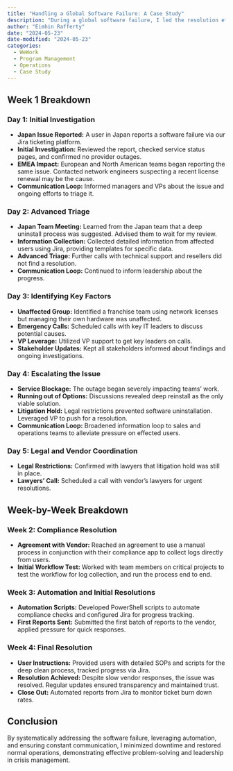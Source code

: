 ```yaml
---
title: "Handling a Global Software Failure: A Case Study"
description: "During a global software failure, I led the resolution efforts across multiple regions, including Japan, Asia, EMEA, LATAM, and North America. The issue was initially reported by a user in Japan and quickly spread to other regions. Coordinating with network engineers and resellers, I gathered detailed information from users and kept stakeholders informed throughout the process. By developing PowerShell scripts and SOPs for a complex uninstall process, and leveraging VP support to navigate legal restrictions, I ensured minimal downtime and restored normal operations efficiently."
author: "Eimhin Rafferty"
date: "2024-05-23"
date-modified: "2024-05-23"
categories:
  - WeWork
  - Program Management
  - Operations
  - Case Study
---
```

## Week 1 Breakdown

### Day 1: Initial Investigation

- **Japan Issue Reported:** A user in Japan reports a software failure via our Jira ticketing platform.
- **Initial Investigation:** Reviewed the report, checked service status pages, and confirmed no provider outages.
- **EMEA Impact:** European and North American teams began reporting the same issue. Contacted network engineers suspecting a recent license renewal may be the cause.
- **Communication Loop:** Informed managers and VPs about the issue and ongoing efforts to triage it.

### Day 2: Advanced Triage

- **Japan Team Meeting:** Learned from the Japan team that a deep uninstall process was suggested. Advised them to wait for my review.
- **Information Collection:** Collected detailed information from affected users using Jira, providing templates for specific data.
- **Advanced Triage:** Further calls with technical support and resellers did not find a resolution.
- **Communication Loop:** Continued to inform leadership about the progress.

### Day 3: Identifying Key Factors

- **Unaffected Group:** Identified a franchise team using network licenses but managing their own hardware was unaffected.
- **Emergency Calls:** Scheduled calls with key IT leaders to discuss potential causes.
- **VP Leverage:** Utilized VP support to get key leaders on calls.
- **Stakeholder Updates:** Kept all stakeholders informed about findings and ongoing investigations.

### Day 4: Escalating the Issue

- **Service Blockage:** The outage began severely impacting teams' work.
- **Running out of Options:** Discussions revealed deep reinstall as the only viable solution.
- **Litigation Hold:** Legal restrictions prevented software uninstallation. Leveraged VP to push for a resolution.
- **Communication Loop:** Broadened information loop to sales and operations teams to alleviate pressure on effected users. 

### Day 5: Legal and Vendor Coordination

- **Legal Restrictions:** Confirmed with lawyers that litigation hold was still in place.
- **Lawyers' Call:** Scheduled a call with vendor’s lawyers for urgent resolutions.

## Week-by-Week Breakdown

### Week 2: Compliance Resolution

- **Agreement with Vendor:** Reached an agreement to use a manual process in conjunction with their compliance app to collect logs directly from users.
- **Initial Workflow Test:** Worked with team members on critical projects to test the workflow for log collection, and run the process end to end. 

### Week 3: Automation and Initial Resolutions

- **Automation Scripts:** Developed PowerShell scripts to automate compliance checks and configured Jira for progress tracking.
- **First Reports Sent:** Submitted the first batch of reports to the vendor, applied pressure for quick responses.

### Week 4: Final Resolution

- **User Instructions:** Provided users with detailed SOPs and scripts for the deep clean process, tracked progress via Jira.
- **Resolution Achieved:** Despite slow vendor responses, the issue was resolved. Regular updates ensured transparency and maintained trust.
- **Close Out:** Automated reports from Jira to monitor ticket burn down rates.

## Conclusion
By systematically addressing the software failure, leveraging automation, and ensuring constant communication, I minimized downtime and restored normal operations, demonstrating effective problem-solving and leadership in crisis management.